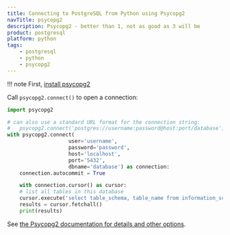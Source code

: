 ```yaml
---
title: Connecting to PostgreSQL from Python using Psycopg2
navTitle: psycopg2
description: Psycopg2 - better than 1, not as good as 3 will be
product: postgresql
platform: python
tags:
    - postgresql
    - python
    - psycopg2
---
```


!!! note
    First, [install psycopg2](/postgresql_journey/04_developing/connecting_to_postgres/python)

Call `psycopg2.connect()` to open a connection:

```python
import psycopg2

# can also use a standard URL format for the connection string:
#   psycopg2.connect('postgres://username:password@host:port/database')
with psycopg2.connect(
                    user='username',
                    password='password',
                    host='localhost',
                    port='5432',
                    dbname='database') as connection:
    connection.autocommit = True

    with connection.cursor() as cursor:
    # list all tables in this database
    cursor.execute('select table_schema, table_name from information_schema.tables')
    results = cursor.fetchall()
    print(results)
```

See [the Psycopg2 documentation for details and other options](https://www.psycopg.org/docs/module.html#psycopg2.connect).

